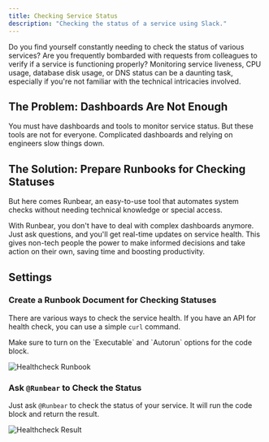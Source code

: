 ```yaml
---
title: Checking Service Status
description: "Checking the status of a service using Slack."
---
```


Do you find yourself constantly needing to check the status of various services?
Are you frequently bombarded with requests from colleagues to verify if a service
is functioning properly? Monitoring service liveness, CPU usage, database disk usage,
or DNS status can be a daunting task, especially if you're not familiar with the
technical intricacies involved.

## The Problem: Dashboards Are Not Enough

You must have dashboards and tools to monitor service status. But these tools are
not for everyone. Complicated dashboards and relying on engineers slow things down.

## The Solution: Prepare Runbooks for Checking Statuses

But here comes Runbear, an easy-to-use tool that automates system checks without
needing technical knowledge or special access.

With Runbear, you don't have to deal with complex dashboards anymore. Just ask questions, and you'll get real-time updates on service health. This gives non-tech people the power to make informed decisions and take action on their own, saving time and boosting productivity.

## Settings

### Create a Runbook Document for Checking Statuses

There are various ways to check the service health. If you have an API for health check, you can use a simple `curl` command.

<Check>
  Make sure to turn on the `Executable` and `Autorun` options for the code
  block.
</Check>

![Healthcheck Runbook](/images/screenshot-healthcheck-runbook.png)

### Ask `@Runbear` to Check the Status

Just ask `@Runbear` to check the status of your service. It will run the code block and return the result.

![Healthcheck Result](/images/screenshot-healthcheck-result.png)
